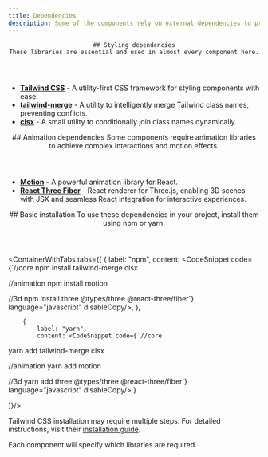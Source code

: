 ```yaml
---
title: Dependencies
description: Some of the components rely on external dependencies to provide enhanced functionality, animations, or styling. 
---
```



<section>
<header>

    ## Styling dependencies
    These libraries are essential and used in almost every component here.
</header>

- [**Tailwind CSS**](https://tailwindcss.com/) - A utility-first CSS framework for styling components with ease.
- [**tailwind-merge**](https://github.com/dcastil/tailwind-merge) - A utility to intelligently merge Tailwind class names, preventing conflicts.
- [**clsx**](https://github.com/lukeed/clsx) - A small utility to conditionally join class names dynamically.
</section>


<section>
<header>
    ## Animation dependencies
    Some components require animation libraries to achieve complex interactions and motion effects.
</header>

- [**Motion**](https://motion.dev/) - A powerful animation library for React.
- [**React Three Fiber**](https://r3f.docs.pmnd.rs/) - React renderer for Three.js, enabling 3D scenes with JSX and seamless React integration for interactive experiences.
</section>


<section>
<header>
    ## Basic installation
    To use these dependencies in your project, install them using npm or yarn:
</header>

<ContainerWithTabs
    tabs={[
        {
            label: "npm",
            content: <CodeSnippet code={`//core
npm install tailwind-merge clsx

//animation
npm install motion

//3d
npm install three @types/three @react-three/fiber`} language="javascript" disableCopy/>,
        },

        {
            label: "yarn",
            content: <CodeSnippet code={`//core
yarn add tailwind-merge clsx

//animation
yarn add motion

//3d
yarn add three @types/three @react-three/fiber`} language="javascript" disableCopy/>
        }

]}/>

<Note>Tailwind CSS installation may require multiple steps. For detailed instructions, visit their [installation guide](https://tailwindcss.com/docs/installation/).</Note>

Each component will specify which libraries are required.
</section>
